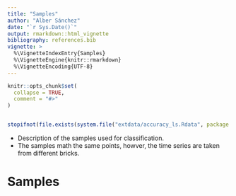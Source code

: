 ```yaml
---
title: "Samples"
author: "Alber Sánchez"
date: "`r Sys.Date()`"
output: rmarkdown::html_vignette
bibliography: references.bib
vignette: >
  %\VignetteIndexEntry{Samples}
  %\VignetteEngine{knitr::rmarkdown}
  %\VignetteEncoding{UTF-8}
---
```


```r
knitr::opts_chunk$set(
  collapse = TRUE,
  comment = "#>"
)


stopifnot(file.exists(system.file("extdata/accuracy_ls.Rdata", package = "sits.prodes")))

```

* Description of the samples used for classification.
* The samples math the same points, howver, the time series are taken from 
different bricks.

# Samples


